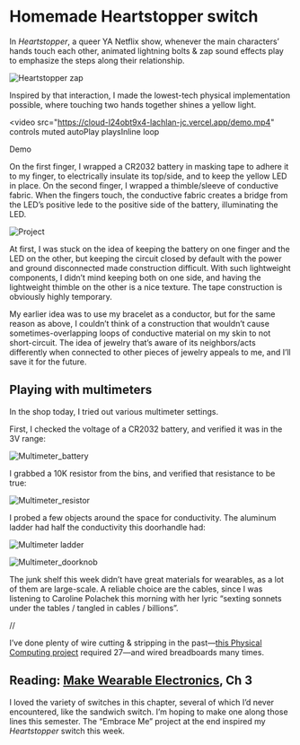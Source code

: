 
# Homemade Heartstopper switch

In _Heartstopper_, a queer YA Netflix show, whenever the main characters’ hands touch each other, animated lightning bolts & zap sound effects play to emphasize the steps along their relationship.

![Heartstopper zap](https://cloud-jquzth0jd-lachlan-jc.vercel.app/dl.webp)

Inspired by that interaction, I made the lowest-tech physical implementation possible, where touching two hands together shines a yellow light.

<video
  src="https://cloud-l24obt9x4-lachlan-jc.vercel.app/demo.mp4"
  controls
  muted
  autoPlay
  playsInline
  loop
>
  Demo
</video>

On the first finger, I wrapped a CR2032 battery in masking tape to adhere it to my finger, to electrically insulate its top/side, and to keep the yellow LED in place. On the second finger, I wrapped a thimble/sleeve of conductive fabric. When the fingers touch, the conductive fabric creates a bridge from the LED’s positive lede to the positive side of the battery, illuminating the LED.

![Project](https://cloud-l24obt9x4-lachlan-jc.vercel.app/project.jpeg)

At first, I was stuck on the idea of keeping the battery on one finger and the LED on the other, but keeping the circuit closed by default with the power and ground disconnected made construction difficult. With such lightweight components, I didn’t mind keeping both on one side, and having the lightweight thimble on the other is a nice texture. The tape construction is obviously highly temporary.

My earlier idea was to use my bracelet as a conductor, but for the same reason as above, I couldn’t think of a construction that wouldn’t cause sometimes-overlapping loops of conductive material on my skin to not short-circuit. The idea of jewelry that’s aware of its neighbors/acts differently when connected to other pieces of jewelry appeals to me, and I’ll save it for the future.

## Playing with multimeters

In the shop today, I tried out various multimeter settings.

First, I checked the voltage of a CR2032 battery, and verified it was in the 3V range:

![Multimeter_battery](https://cloud-l24obt9x4-lachlan-jc.vercel.app/multimeter_battery.jpeg)

I grabbed a 10K resistor from the bins, and verified that resistance to be true:

![Multimeter_resistor](https://cloud-l24obt9x4-lachlan-jc.vercel.app/multimeter_resistor.jpeg)

I probed a few objects around the space for conductivity. The aluminum ladder had half the conductivity this doorhandle had:

![Multimeter ladder](https://cloud-l24obt9x4-lachlan-jc.vercel.app/multimeter_ladder.jpeg)

![Multimeter_doorknob](https://cloud-l24obt9x4-lachlan-jc.vercel.app/multimeter_doorknob.jpeg)

The junk shelf this week didn’t have great materials for wearables, as a lot of them are large-scale. A reliable choice are the cables, since I was listening to Caroline Polachek this morning with her lyric “sexting sonnets under the tables / tangled in cables / billions”.

// <Song url=”https://song.link/i/1669096369” />

I’ve done plenty of wire cutting & stripping in the past—[this Physical Computing project](/2022-09-28_pcomp_interactive_object_project) required 27—and wired breadboards many times.

## Reading: [Make Wearable Electronics](https://www.amazon.com/Make-Wearable-Electronics-prototype-interactive/dp/1449336515), Ch 3

I loved the variety of switches in this chapter, several of which I’d never encountered, like the sandwich switch. I’m hoping to make one along those lines this semester. The “Embrace Me” project at the end inspired my *Heartstopper* switch this week.
